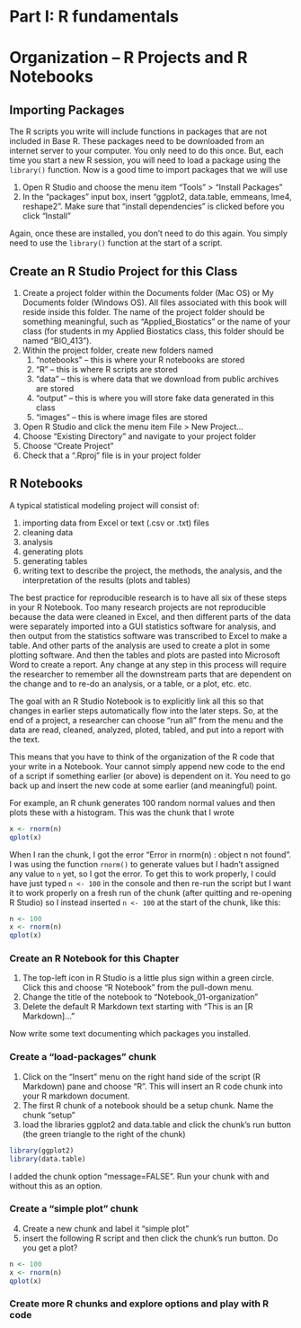 # Part I: R fundamentals {-}

# Organization -- R Projects and R Notebooks
## Importing Packages
The R scripts you write will include functions in packages that are not included in Base R. These packages need to be downloaded from an internet server to your computer. You only need to do this once. But, each time you start a new R session, you  will need to load a package using the `library()` function. Now is a good time to import packages that we will use

1. Open R Studio and choose the menu item "Tools" > "Install Packages"
2. In the "packages" input box, insert "ggplot2, data.table, emmeans, lme4, reshape2". Make sure that "install dependencies" is clicked before you click "Install"

Again, once these are installed, you don't need to do this again. You simply need to use the `library()` function at the start of a script.

## Create an R Studio Project for this Class

1. Create a project folder within the Documents folder (Mac OS) or My Documents folder (Windows OS). All files associated with this book will reside inside this folder. The name of the project folder should be something meaningful, such as "Applied_Biostatics" or the name of your class (for students in my Applied Biostatics class, this folder should be named "BIO_413"). 
2. Within the project folder, create new folders named
    1. "notebooks" -- this is where your R notebooks are stored 
    2. "R" -- this is where R scripts are stored
    3. "data" -- this is where data that we download from public archives are stored
    4. "output" -- this is where you will store fake data generated in this class
    5. "images" -- this is where image files are stored
3. Open R Studio and click the menu item File > New Project...
4. Choose "Existing Directory" and navigate to your project folder
5. Choose "Create Project"
6. Check that a ".Rproj" file is in your project folder

## R Notebooks

A typical statistical modeling project will consist of:

1. importing data from Excel or text (.csv or .txt) files
2. cleaning data
3. analysis
4. generating plots
5. generating tables
6. writing text to describe the project, the methods, the analysis, and the interpretation of the results (plots and tables)

The best practice for reproducible research is to have all six of these steps in your R Notebook. Too many research projects are not reproducible because the data were cleaned in Excel, and then different parts of the data were separately imported into a GUI statistics software for analysis, and then output from the statistics software was transcribed to Excel to make a table. And other parts of the analysis are used to create a plot in some plotting software. And then the tables and plots are pasted into Microsoft Word to create a report. Any change at any step in this process will require the researcher to remember all the downstream parts that are dependent on the change and to re-do an analysis, or a table, or a plot, etc. etc.

The goal with an R Studio Notebook is to explicitly link all this so that changes in earlier steps automatically flow into the later steps. So, at the end of a project, a researcher can choose "run all" from the menu and the data are read, cleaned, analyzed, ploted, tabled, and put into a report with the text.

This means that you have to think of the organization of the R code that your write in a Notebook. Your cannot simply append new code to the end of a script if something earlier (or above) is dependent on it. You need to go back up and insert the new code at some earlier (and meaningful) point.

For example, an R chunk generates 100 random normal values and then plots these with a histogram. This was the chunk that I wrote

```r
x <- rnorm(n)
qplot(x)
```

When I ran the chunk, I got the error "Error in rnorm(n) : object n not found". I was using the function `rnorm()` to generate  values but I hadn't assigned any value to `n` yet, so I got the error. To get this to work properly, I could have just typed `n <- 100` in the console and then re-run the script but I want it to work properly on a fresh run of the chunk (after quitting and re-opening R Studio) so I instead inserted `n <- 100` at the start of the chunk, like this:

```r
n <- 100
x <- rnorm(n)
qplot(x)
```


### Create an R Notebook for this Chapter

1. The top-left icon in R Studio is a little plus sign within a green circle. Click this and choose "R Notebook" from the pull-down menu.
2. Change the title of the notebook to "Notebook_01-organization"
3. Delete the default R Markdown text starting with "This is an [R Markdown]..."

Now write some text documenting which packages you installed.

### Create a "load-packages" chunk
1. Click on the "Insert" menu on the right hand side of the script (R Markdown) pane and choose "R". This will insert an R code chunk into your R markdown document.
2. The first R chunk of a notebook should be a setup chunk. Name the chunk "setup"
3. load the libraries ggplot2 and data.table and click the chunk's run button (the green triangle to the right of the chunk)

```r
library(ggplot2)
library(data.table)
```

I added the chunk option "message=FALSE". Run your chunk with and without this as an option.

### Create a "simple plot" chunk
4. Create a new chunk and label it "simple plot"
5. insert the following R script and then click the chunk's run button. Do you get a plot?

```r
n <- 100
x <- rnorm(n)
qplot(x)
```

### Create more R chunks and explore options and play with R code



